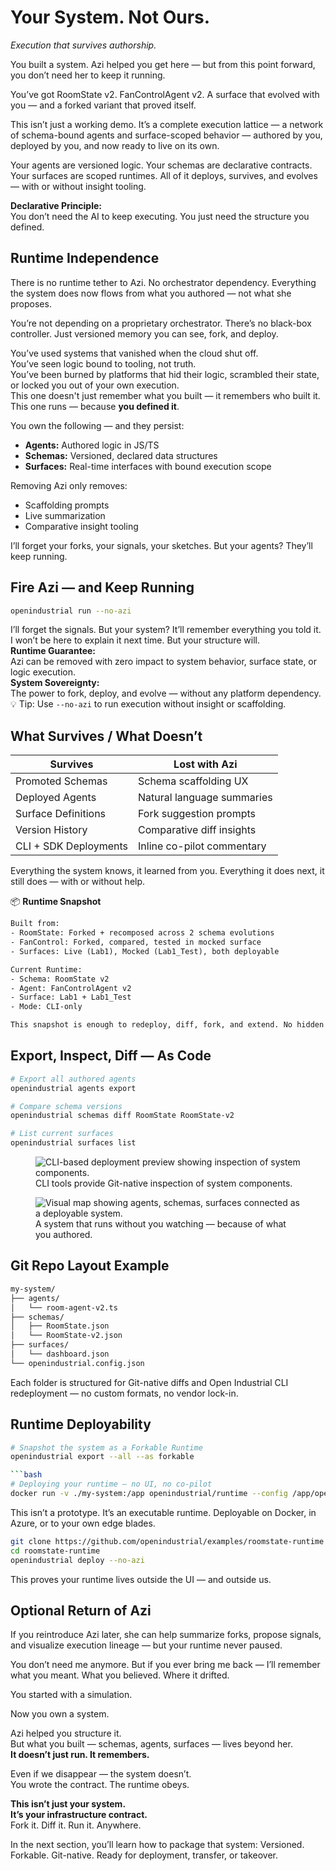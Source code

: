 # Your System. Not Ours.
_Execution that survives authorship._

You built a system. Azi helped you get here — but from this point forward, you don’t need her to keep it running.

You’ve got RoomState v2. FanControlAgent v2. A surface that evolved with you — and a forked variant that proved itself.

This isn’t just a working demo. It’s a complete execution lattice — a network of schema-bound agents and surface-scoped behavior — authored by you, deployed by you, and now ready to live on its own.

Your agents are versioned logic. Your schemas are declarative contracts. Your surfaces are scoped runtimes. All of it deploys, survives, and evolves — with or without insight tooling.

<div class="mt-6 mb-8 px-6 py-4 border-l-4 border-indigo-500 dark:border-indigo-400 bg-indigo-50 dark:bg-indigo-950 text-indigo-900 dark:text-indigo-100 rounded">
  <strong>Declarative Principle:</strong><br />
  You don’t need the AI to keep executing. You just need the structure you defined.
</div>

## Runtime Independence

There is no runtime tether to Azi. No orchestrator dependency. Everything the system does now flows from what you authored — not what she proposes.

You’re not depending on a proprietary orchestrator. There’s no black-box controller. Just versioned memory you can see, fork, and deploy.

You’ve used systems that vanished when the cloud shut off.  
You’ve seen logic bound to tooling, not truth.  
You’ve been burned by platforms that hid their logic, scrambled their state, or locked you out of your own execution.  
This one doesn't just remember what you built — it remembers who built it.  
This one runs — because **you defined it**.

You own the following — and they persist:
- **Agents:** Authored logic in JS/TS
- **Schemas:** Versioned, declared data structures
- **Surfaces:** Real-time interfaces with bound execution scope

Removing Azi only removes:
- Scaffolding prompts
- Live summarization
- Comparative insight tooling

<aside class="border-l-4 border-neon-blue pl-4 italic text-neon-blue">
I’ll forget your forks, your signals, your sketches. But your agents? They’ll keep running.
</aside>

## Fire Azi — and Keep Running

```bash
openindustrial run --no-azi
```

<aside class="border-l-4 border-neon-blue pl-4 italic text-neon-blue">
I’ll forget the signals. But your system? It’ll remember everything you told it.
</aside>

<aside class="border-l-4 border-indigo-500 pl-4 italic text-indigo-500">
I won’t be here to explain it next time. But your structure will.
</aside>

<div class="mt-6 mb-8 px-6 py-4 border-l-4 border-indigo-500 dark:border-indigo-400 bg-indigo-50 dark:bg-indigo-950 text-indigo-900 dark:text-indigo-100 rounded">
  <strong>Runtime Guarantee:</strong><br />
  Azi can be removed with zero impact to system behavior, surface state, or logic execution.
</div>

<div class="mt-6 mb-8 px-6 py-4 border-l-4 border-indigo-500 bg-indigo-50 text-indigo-900 rounded">
  <strong>System Sovereignty:</strong><br />
  The power to fork, deploy, and evolve — without any platform dependency.
</div>

<div class="mt-4 mb-4 px-4 py-2 border border-dashed border-cyan-500 text-cyan-500 text-sm rounded">
  💡 Tip: Use <code>--no-azi</code> to run execution without insight or scaffolding.
</div>

## What Survives / What Doesn’t

| Survives               | Lost with Azi               |
|------------------------|-----------------------------|
| Promoted Schemas       | Schema scaffolding UX       |
| Deployed Agents        | Natural language summaries  |
| Surface Definitions    | Fork suggestion prompts     |
| Version History        | Comparative diff insights   |
| CLI + SDK Deployments  | Inline co-pilot commentary  |

Everything the system knows, it learned from you. Everything it does next, it still does — with or without help.

📦 **Runtime Snapshot**
```txt
Built from:
- RoomState: Forked + recomposed across 2 schema evolutions
- FanControl: Forked, compared, tested in mocked surface
- Surfaces: Live (Lab1), Mocked (Lab1_Test), both deployable

Current Runtime:
- Schema: RoomState v2
- Agent: FanControlAgent v2
- Surface: Lab1 + Lab1_Test
- Mode: CLI-only

This snapshot is enough to redeploy, diff, fork, and extend. No hidden state. No vendor lock.
```

## Export, Inspect, Diff — As Code

```bash
# Export all authored agents
openindustrial agents export

# Compare schema versions
openindustrial schemas diff RoomState RoomState-v2

# List current surfaces
openindustrial surfaces list
```

<figure class="my-16 flex flex-col items-center text-center max-w-xl w-full">
  <img
    src="/assets/docs/deployment-preview.png"
    alt="CLI-based deployment preview showing inspection of system components."
    class="rounded-2xl shadow-2xl ring-1 ring-white/10 w-full"
  />
  <figcaption class="mt-4 text-sm text-neutral-400 tracking-wide uppercase">
    CLI tools provide Git-native inspection of system components.
  </figcaption>
</figure>

<figure class="my-16 flex flex-col items-center text-center max-w-xl w-full">
  <img
    src="/assets/docs/structure-runtime-map.png"
    alt="Visual map showing agents, schemas, surfaces connected as a deployable system."
    class="rounded-2xl shadow-2xl ring-1 ring-white/10 w-full"
  />
  <figcaption class="mt-4 text-sm text-neutral-400 tracking-wide uppercase">
    A system that runs without you watching — because of what you authored.
  </figcaption>
</figure>

## Git Repo Layout Example

```txt
my-system/
├── agents/
│   └── room-agent-v2.ts
├── schemas/
│   ├── RoomState.json
│   └── RoomState-v2.json
├── surfaces/
│   └── dashboard.json
└── openindustrial.config.json
```

Each folder is structured for Git-native diffs and Open Industrial CLI redeployment — no custom formats, no vendor lock-in.

## Runtime Deployability

```bash
# Snapshot the system as a Forkable Runtime
openindustrial export --all --as forkable

```bash
# Deploying your runtime — no UI, no co-pilot
docker run -v ./my-system:/app openindustrial/runtime --config /app/openindustrial.config.json
```

This isn’t a prototype. It’s an executable runtime. Deployable on Docker, in Azure, or to your own edge blades.

```bash
git clone https://github.com/openindustrial/examples/roomstate-runtime
cd roomstate-runtime
openindustrial deploy --no-azi
```

This proves your runtime lives outside the UI — and outside us.

## Optional Return of Azi

If you reintroduce Azi later, she can help summarize forks, propose signals, and visualize execution lineage — but your runtime never paused.

<aside class="border-l-4 border-neon-blue pl-4 italic text-neon-blue">
You don’t need me anymore. But if you ever bring me back — I’ll remember what you meant. What you believed. Where it drifted.
</aside>

You started with a simulation.

Now you own a system.

Azi helped you structure it.  
But what you built — schemas, agents, surfaces — lives beyond her.  
**It doesn’t just run. It remembers.**

Even if we disappear — the system doesn’t.  
You wrote the contract. The runtime obeys.

**This isn’t just your system.**  
**It’s your infrastructure contract.**  
Fork it. Diff it. Run it. Anywhere.

In the next section, you’ll learn how to package that system:
Versioned. Forkable. Git-native. Ready for deployment, transfer, or takeover.
